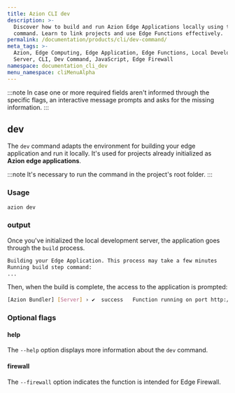 ```yaml
---
title: Azion CLI dev
description: >-
  Discover how to build and run Azion Edge Applications locally using the dev
  command. Learn to link projects and use Edge Functions effectively.
permalink: /documentation/products/cli/dev-command/
meta_tags: >-
  Azion, Edge Computing, Edge Application, Edge Functions, Local Development
  Server, CLI, Dev Command, JavaScript, Edge Firewall
namespace: documentation_cli_dev
menu_namespace: cliMenuAlpha
---
```



:::note 
In case one or more required fields aren't informed through the specific flags, an interactive message prompts and asks for the missing information.
:::

## dev

The `dev` command adapts the environment for building your edge application and run it locally. It's used for projects already initialized as **Azion edge applications**.

<LinkButton link="/en/documentation/products/cli/link-command/" label="link an existing project to an Azion edge application" severity="secondary" /> 


:::note 
It's necessary to run the command in the project's root folder.
:::

### Usage

```sh
azion dev
```

### output 

Once you've initialized the local development server, the application goes through the `build` process.

```sh 
Building your Edge Application. This process may take a few minutes
Running build step command:
...
```

Then, when the build is complete, the access to the application is prompted: 

```sh
[Azion Bundler] [Server] › ✔  success   Function running on port http://localhost:3000 
```

### Optional flags

#### help

The `--help` option displays more information about the `dev` command.

#### firewall

The `--firewall` option indicates the function is intended for Edge Firewall.


<LinkButton link="/en/documentation/products/guides/edge-functions/first-steps/" label="edge functions for edge applications" severity="secondary" /> 


<br />

<LinkButton link="/en/documentation/products/secure/edge-firewall/edge-functions/" label="edge functions for edge firewall" severity="secondary" /> 





